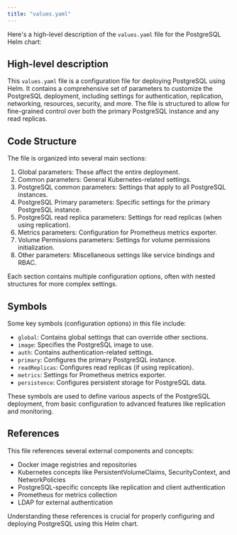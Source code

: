```yaml
---
title: "values.yaml"
---
```


Here's a high-level description of the `values.yaml` file for the PostgreSQL Helm chart:

## High-level description

This `values.yaml` file is a configuration file for deploying PostgreSQL using Helm. It contains a comprehensive set of parameters to customize the PostgreSQL deployment, including settings for authentication, replication, networking, resources, security, and more. The file is structured to allow for fine-grained control over both the primary PostgreSQL instance and any read replicas.

## Code Structure

The file is organized into several main sections:

1. Global parameters: These affect the entire deployment.
2. Common parameters: General Kubernetes-related settings.
3. PostgreSQL common parameters: Settings that apply to all PostgreSQL instances.
4. PostgreSQL Primary parameters: Specific settings for the primary PostgreSQL instance.
5. PostgreSQL read replica parameters: Settings for read replicas (when using replication).
6. Metrics parameters: Configuration for Prometheus metrics exporter.
7. Volume Permissions parameters: Settings for volume permissions initialization.
8. Other parameters: Miscellaneous settings like service bindings and RBAC.

Each section contains multiple configuration options, often with nested structures for more complex settings.

## Symbols

Some key symbols (configuration options) in this file include:

- `global`: Contains global settings that can override other sections.
- `image`: Specifies the PostgreSQL image to use.
- `auth`: Contains authentication-related settings.
- `primary`: Configures the primary PostgreSQL instance.
- `readReplicas`: Configures read replicas (if using replication).
- `metrics`: Settings for Prometheus metrics exporter.
- `persistence`: Configures persistent storage for PostgreSQL data.

These symbols are used to define various aspects of the PostgreSQL deployment, from basic configuration to advanced features like replication and monitoring.

## References

This file references several external components and concepts:

- Docker image registries and repositories
- Kubernetes concepts like PersistentVolumeClaims, SecurityContext, and NetworkPolicies
- PostgreSQL-specific concepts like replication and client authentication
- Prometheus for metrics collection
- LDAP for external authentication

Understanding these references is crucial for properly configuring and deploying PostgreSQL using this Helm chart.